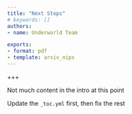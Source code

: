 ```yaml
---
title: "Next Steps"
# keywords: []
authors:
- name: Underworld Team

exports:
- format: pdf
- template: arxiv_nips
---
```


+++

Not much content in the intro at this point

Update the `_toc.yml` first, then fix the rest

<!--
```{iframe} https://github.com/underworldcode/underworld3/raw/VEP-preliminary-implementation/Documentation/media/Sinker.html
:width: 100%
:align: center

Caption
```
-->
